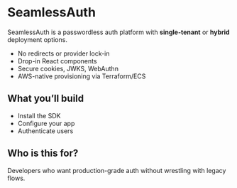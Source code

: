 
# SeamlessAuth

SeamlessAuth is a passwordless auth platform with **single-tenant** or **hybrid** deployment options.

- No redirects or provider lock-in
- Drop-in React components
- Secure cookies, JWKS, WebAuthn
- AWS-native provisioning via Terraform/ECS

## What you’ll build

- Install the SDK
- Configure your app
- Authenticate users

## Who is this for?

Developers who want production-grade auth without wrestling with legacy flows.
